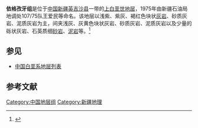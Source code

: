 {{Infobox rockunit
| name           = 依格孜牙组
| period         = 上白垩世
| age            = 
| image          = 
| imagesize      = 
| caption        = 
| type           = [[组_(地质学)|组]]
| prilithology   = 浅紫、紫灰、褐红色块状[[灰岩|灰岩]]、砂质灰岩、泥质灰岩
| otherlithology = 浅灰、灰黄色块状灰岩、砂质灰岩、泥质灰岩以及少量的砾状灰岩、石英质细[[砂岩|砂岩]]、[[泥岩|泥岩]]等
| namedfor       = 
| namedby        = 新疆石油局地调处107/75队王爱民等
| region         = [[新疆|新疆]][[英吉沙县|英吉沙县]]一带
| country        = {{PRC}}
| coordinates    =
| unitof         =
| subunits       = 
| underlies      = [[吐依洛克组|吐依洛克组]]
| overlies       = [[乌依塔克组|乌依塔克组]]
| thickness      = 
| extent         =
| area           = 
| map            = 
| map_caption    = 
}}
'''依格孜牙组'''是位于[[中国|中国]][[新疆|新疆]][[英吉沙县|英吉沙县]]一带的[[上白垩世|上白垩世]][[地层|地层]]，1975年由新疆石油局地调处107/75队王爱民等命名。该地层以浅紫、紫灰、褐红色块状[[灰岩|灰岩]]、砂质灰岩、泥质灰岩为主，间夹浅灰、灰黄色块状灰岩、砂质灰岩、泥质灰岩以及少量的砾状灰岩、石英质细[[砂岩|砂岩]]、[[泥岩|泥岩]]等。<ref>{{cite book | title=《中国岩石地层辞典》 | publisher=中国地质大学出版社 | author=高振家、陈克强、魏家庸 | year=2000}}</ref>

== 参见 ==
* [[中国白垩系地层列表|中国白垩系地层列表]]

== 参考文献 ==
{{Reflist}}

{{地质小作品}}

[[Category:中国地层组|Category:中国地层组]]
[[Category:新疆地理|Category:新疆地理]]